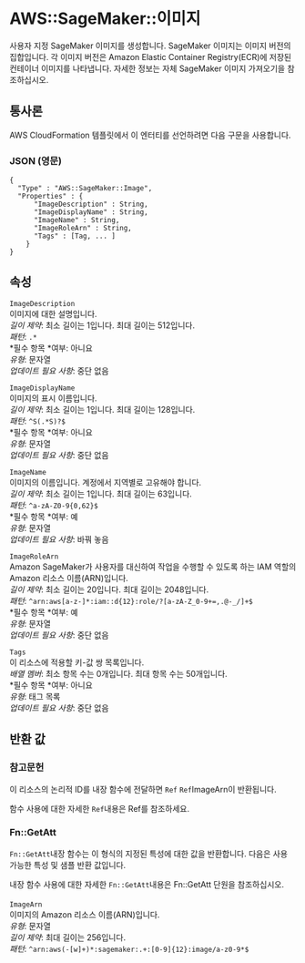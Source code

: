 # AWS::SageMaker::이미지

사용자 지정 SageMaker 이미지를 생성합니다. SageMaker 이미지는 이미지 버전의 집합입니다. 각 이미지 버전은 Amazon Elastic Container Registry(ECR)에 저장된 컨테이너 이미지를 나타냅니다. 자세한 정보는 자체 SageMaker 이미지 가져오기을 참조하십시오.

## 통사론

AWS CloudFormation 템플릿에서 이 엔터티를 선언하려면 다음 구문을 사용합니다.

### JSON (영문)

```
{
  "Type" : "AWS::SageMaker::Image",
  "Properties" : {
      "ImageDescription" : String,
      "ImageDisplayName" : String,
      "ImageName" : String,
      "ImageRoleArn" : String,
      "Tags" : [Tag, ... ]
    }
}
```

## 속성

`ImageDescription`  
이미지에 대한 설명입니다.  
_길이 제약_: 최소 길이는 1입니다. 최대 길이는 512입니다.  
_패턴_: `.*`  
*필수 항목 *여부: 아니요  
_유형_: 문자열  
_업데이트 필요 사항_: 중단 없음

`ImageDisplayName`  
이미지의 표시 이름입니다.  
_길이 제약_: 최소 길이는 1입니다. 최대 길이는 128입니다.  
_패턴_: `^S(.*S)?$`  
*필수 항목 *여부: 아니요  
_유형_: 문자열  
_업데이트 필요 사항_: 중단 없음

`ImageName`  
이미지의 이름입니다. 계정에서 지역별로 고유해야 합니다.  
_길이 제약_: 최소 길이는 1입니다. 최대 길이는 63입니다.  
_패턴_: `^a-zA-Z0-9{0,62}$`  
*필수 항목 *여부: 예  
_유형_: 문자열  
_업데이트 필요 사항_: 바꿔 놓음

`ImageRoleArn`  
Amazon SageMaker가 사용자를 대신하여 작업을 수행할 수 있도록 하는 IAM 역할의 Amazon 리소스 이름(ARN)입니다.  
_길이 제약_: 최소 길이는 20입니다. 최대 길이는 2048입니다.  
_패턴_: `^arn:aws[a-z-]*:iam::d{12}:role/?[a-zA-Z_0-9+=,.@-_/]+$`  
*필수 항목 *여부: 예  
_유형_: 문자열  
_업데이트 필요 사항_: 중단 없음

`Tags`  
이 리소스에 적용할 키-값 쌍 목록입니다.  
_배열 멤버_: 최소 항목 수는 0개입니다. 최대 항목 수는 50개입니다.  
*필수 항목 *여부: 아니요  
_유형_: 태그 목록  
_업데이트 필요 사항_: 중단 없음

## 반환 값

### 참고문헌

이 리소스의 논리적 ID를 내장 함수에 전달하면 `Ref` `Ref`ImageArn이 반환됩니다.

함수 사용에 대한 자세한 `Ref`내용은 Ref를 참조하세요.

### Fn::GetAtt

`Fn::GetAtt`내장 함수는 이 형식의 지정된 특성에 대한 값을 반환합니다. 다음은 사용 가능한 특성 및 샘플 반환 값입니다.

내장 함수 사용에 대한 자세한 `Fn::GetAtt`내용은 Fn::GetAtt 단원을 참조하십시오.

####

`ImageArn`  
이미지의 Amazon 리소스 이름(ARN)입니다.  
_유형_: 문자열  
_길이 제약_: 최대 길이는 256입니다.  
_패턴_: `^arn:aws(-[w]+)*:sagemaker:.+:[0-9]{12}:image/a-z0-9*$`
